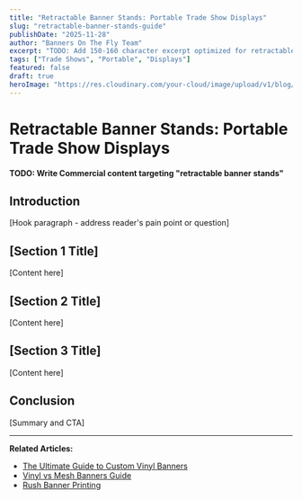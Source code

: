 ```yaml
---
title: "Retractable Banner Stands: Portable Trade Show Displays"
slug: "retractable-banner-stands-guide"
publishDate: "2025-11-28"
author: "Banners On The Fly Team"
excerpt: "TODO: Add 150-160 character excerpt optimized for retractable banner stands"
tags: ["Trade Shows", "Portable", "Displays"]
featured: false
draft: true
heroImage: "https://res.cloudinary.com/your-cloud/image/upload/v1/blog/retractable-banner-stands-guide.jpg"
---
```


# Retractable Banner Stands: Portable Trade Show Displays

**TODO: Write Commercial content targeting "retractable banner stands"**

## Introduction

[Hook paragraph - address reader's pain point or question]

## [Section 1 Title]

[Content here]

## [Section 2 Title]

[Content here]

## [Section 3 Title]

[Content here]

## Conclusion

[Summary and CTA]

---

**Related Articles:**
- [The Ultimate Guide to Custom Vinyl Banners](/blog/custom-vinyl-banners-ultimate-guide)
- [Vinyl vs Mesh Banners Guide](/blog/vinyl-vs-mesh-banners-guide)
- [Rush Banner Printing](/blog/24-hour-rush-banner-printing)
